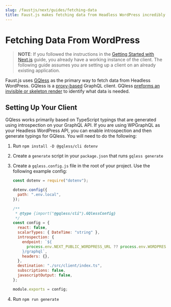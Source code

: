 ```yaml
---
slug: /faustjs/next/guides/fetching-data
title: Faust.js makes fetching data from Headless WordPress incredibly easy with GQless.
---
```


# Fetching Data From WordPress

> **NOTE**: If you followed the instructions in the [Getting Started with Next.js](../getting-started.mdx) guide, you already have a working instance of the client. The following guide assumes you are setting up a client on an already existing application.

Faust.js uses [GQless](https://gqless.com/react/fetching-data) as the primary way to fetch data from Headless WordPress. GQless is a [proxy-based](https://developer.mozilla.org/en-US/docs/Web/JavaScript/Reference/Global_Objects/Proxy) GraphQL client. GQless [preforms an invisible or skeleton render](https://gqless.com/intro/how-it-works) to identify what data is needed.

## Setting Up Your Client

GQless works primarily based on TypeScript typings that are generated using introspection on your GraphQL API. If you are using WPGraphQL as your Headless WordPress API, you can enable introspection and then generate typings for GQless. You will need to do the following:

1. Run `npm install -D @gqless/cli dotenv`
1. Create a `generate` script in your `package.json` that runs `gqless generate`
1. Create a `gqless.config.js` file in the root of your project. Use the following example config:

   ```js
   const dotenv = require("dotenv");

   dotenv.config({
     path: ".env.local",
   });

   /**
    * @type {import("@gqless/cli").GQlessConfig}
    */
   const config = {
     react: false,
     scalarTypes: { DateTime: "string" },
     introspection: {
       endpoint: `${
         process.env.NEXT_PUBLIC_WORDPRESS_URL ?? process.env.WORDPRESS_URL
       }/graphql`,
       headers: {},
     },
     destination: "./src/client/index.ts",
     subscriptions: false,
     javascriptOutput: false,
   };

   module.exports = config;
   ```

1. Run `npm run generate`
